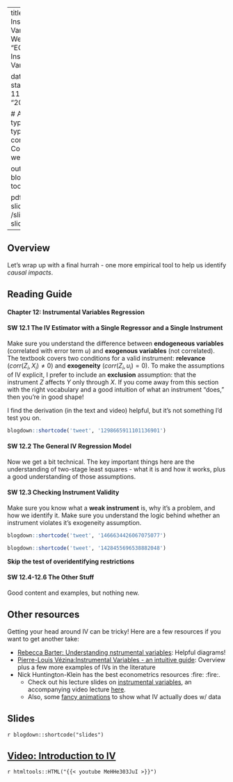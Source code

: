 

---
title: Week 13 - Instrumental Variables
sitetitle: Week 13
summary: "EC200 - Week 13 Instrumental Variables (CH12)"

date: "2021-11-18"
start_date: "2021-11-29"
end_date: "2021-12-03"

  
  # Academic page type (do not modify).
type: docs
menu:
  content:
    parent: Course content
    weight: 12
    
output:
  blogdown::html_page:
    toc: true

pdf: /slides/ch12-slides.pdf
thumb: /slides/ch12-slides.png



---

## Overview

Let's wrap up with a final hurrah - one more empirical tool to help us identify *causal impacts*.  

## Reading Guide

#### **Chapter 12: Instrumental Variables Regression**

#### **SW 12.1** The IV Estimator with a Single Regressor and a Single Instrument

Make sure you understand the difference between **endogeneous variables** (correlated with error term $u$) and **exogenous variables** (not correlated). The textbook covers two conditions for a valid instrument: **relevance** ($corr(Z_i,X_i) \neq 0$) and **exogeneity** ($corr(Z_i,u_i) = 0$). To make the assumptions of IV explicit, I prefer to include an **exclusion** assumption: that the instrument $Z$ affects $Y$ only through $X$. 
If you come away from this section with the right vocabulary and a good intuition of what an instrument "does," then you're in good shape!

I find the derivation (in the text and video) helpful, but it's not something I'd test you on.



```r
blogdown::shortcode('tweet', '1298665911101136901')
```


#### **SW 12.2** The General IV Regression Model

Now we get a bit technical. The key important things here are the understanding of two-stage least squares - what it is and how it works, plus a good understanding of those assumptions. 

#### **SW 12.3** Checking Instrument Validity 

Make sure you know what a **weak instrument** is, why it's a problem, and how we identify it. Make sure you understand the logic behind whether an instrument violates it's exogeneity assumption. 



```r
blogdown::shortcode('tweet', '1466634426067075077')
```

```r
blogdown::shortcode('tweet', '1428455696538882048')
```


**Skip the test of overidentifying restrictions**


#### **SW 12.4-12.6** The Other Stuff

Good content and examples, but nothing new. 

## Other resources 

Getting your head around IV can be tricky! Here are a few resources if you want to get another take: 

- [Rebecca Barter: Understanding nstrumental variables](http://www.rebeccabarter.com/blog/2018-05-23-instrumental_variables/): Helpful diagrams!
- [Pierre-Louis Vézina:Instrumental Variables - an intuitive guide](http://pierrelouisvezina.weebly.com/uploads/2/3/4/2/2342194/ivs.pdf): Overview plus a few more examples of IVs in the literature 
- Nick Huntington-Klein has the best econometrics resources :fire: :fire:. 
  - Check out his lecture slides on [instrumental variables](https://nickch-k.github.io/EconometricsSlides/Week_08/Week_08_Instrumental_Variables.html#1), an accompanying video lecture [here](https://www.youtube.com/watch?v=6mFNeWHPMYs). 
  - Also, some [fancy animations](https://nickchk.com/causalgraphs.html#iv) to show what IV actually does w/ data

## Slides

`r blogdown::shortcode("slides")`

##  [Video: Introduction to IV](https://youtu.be/MeHHe303JuI )

`r htmltools::HTML("{{< youtube MeHHe303JuI >}}")`


